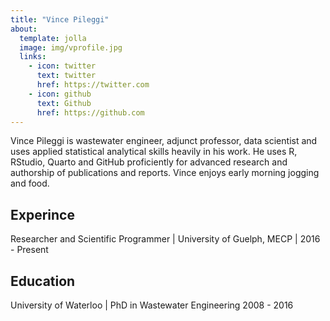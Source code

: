 ```yaml
---
title: "Vince Pileggi"
about:
  template: jolla
  image: img/vprofile.jpg
  links: 
    - icon: twitter
      text: twitter
      href: https://twitter.com
    - icon: github
      text: Github
      href: https://github.com
---
```


Vince Pileggi is wastewater engineer, adjunct professor, data scientist and uses applied statistical analytical skills heavily in his work. He uses R, RStudio, Quarto and GitHub proficiently for advanced research and authorship of publications and reports. Vince enjoys early morning jogging and food.


## Experince

Researcher and Scientific Programmer | University of Guelph, MECP | 2016 - Present

## Education

University of Waterloo | PhD in Wastewater Engineering 2008 - 2016